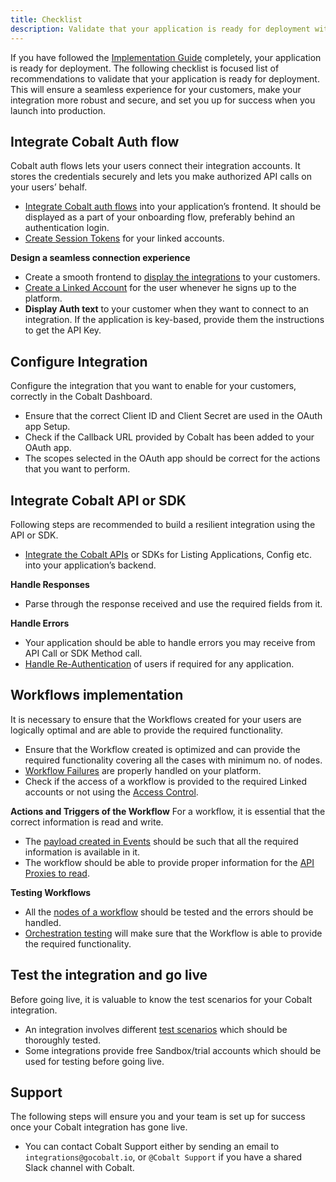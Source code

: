 ```yaml
---
title: Checklist
description: Validate that your application is ready for deployment with the Cobalt go-live checklist.
---
```

If you have followed the [Implementation Guide](https://docs.gocobalt.io/implementation/overview) completely, your application is ready for deployment. The following checklist is focused list of recommendations to validate that your application is ready for deployment. This will ensure a seamless experience for your customers, make your integration more robust and secure, and set you up for success when you launch into production.

## Integrate Cobalt Auth flow 

Cobalt auth flows lets your users connect their integration accounts. It stores the credentials securely and lets you make authorized API calls on your users’ behalf.

- [Integrate Cobalt auth flows](https://docs.gocobalt.io/ship/auth_flows/flows) into your application’s frontend. It should be displayed as a part of your onboarding flow, preferably behind an authentication login.
- [Create Session Tokens](https://docs.gocobalt.io/implementation/integrate/get-access-token) for your linked accounts.

**Design a seamless connection experience**
- Create a smooth frontend to [display the integrations](https://docs.gocobalt.io/implementation/integrate/display-apps) to your customers.
- [Create a Linked Account](https://docs.gocobalt.io/implementation/integrate/setup-linked-account) for the user whenever he signs up to the platform.
- **Display Auth text** to your customer when they want to connect to an integration. If the application is key-based, provide them the instructions to get the API Key.

## Configure Integration 

Configure the integration that you want to enable for your customers, correctly in the Cobalt Dashboard.
- Ensure that the correct Client ID and Client Secret are used in the OAuth app Setup.
- Check if the Callback URL provided by Cobalt has been added to your OAuth app.
- The scopes selected in the OAuth app should be correct for the actions that you want to perform.

## Integrate Cobalt API or SDK

Following steps are recommended to build a resilient integration using the API or SDK.
- [Integrate the Cobalt APIs](https://docs.gocobalt.io/api-reference/customer/get-linked-account) or SDKs for Listing Applications, Config etc. into your application’s backend.

**Handle Responses**
- Parse through the response received and use the required fields from it.

**Handle Errors**
- Your application should be able to handle errors you may receive from API Call or SDK Method call.
- [Handle Re-Authentication](https://docs.gocobalt.io/implementation/additional/reauth) of users if required for any application.

## Workflows implementation
It is necessary to ensure that the Workflows created for your users are logically optimal and are able to provide the required functionality.
- Ensure that the Workflow created is optimized and can provide the required functionality covering all the cases with minimum no. of nodes.
- [Workflow Failures](https://docs.gocobalt.io/implementation/additional/workflow-failure) are properly handled on your platform.
- Check if the access of a workflow is provided to the required Linked accounts or not using the [Access Control](https://docs.gocobalt.io/implementation/additional/workflow-access).

**Actions and Triggers of the Workflow**
For a workflow, it is essential that the correct information is read and write.
- The [payload created in Events](https://docs.gocobalt.io/implementation/communicate/write-data) should be such that all the required information is available in it.
- The workflow should be able to provide proper information for the [API Proxies to read](https://docs.gocobalt.io/implementation/communicate/get-data).

**Testing Workflows**
- All the [nodes of a workflow](https://docs.gocobalt.io/implementation/Test-Integration/node-test) should be tested and the errors should be handled.
- [Orchestration testing](https://docs.gocobalt.io/implementation/Test-Integration/orchestration-test) will make sure that the Workflow is able to provide the required functionality.

## Test the integration and go live
Before going live, it is valuable to know the test scenarios for your Cobalt integration.
- An integration involves different [test scenarios](https://docs.gocobalt.io/implementation/Test-Integration/develop-test) which should be thoroughly tested.
- Some integrations provide free Sandbox/trial accounts which should be used for testing before going live.

## Support
The following steps will ensure you and your team is set up for success once your Cobalt integration has gone live.
- You can contact Cobalt Support either by sending an email to `integrations@gocobalt.io`, or `@Cobalt Support` if you have a shared Slack channel with Cobalt.




